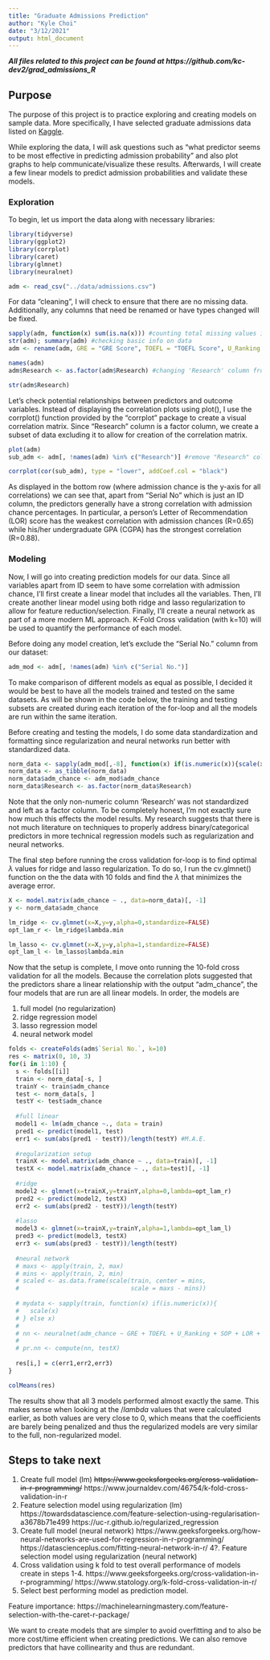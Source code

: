 ```yaml
---
title: "Graduate Admissions Prediction"
author: "Kyle Choi"
date: "3/12/2021"
output: html_document
---
```

***All files related to this project can be found at https://github.com/kc-dev2/grad_admissions_R***

## Purpose

The purpose of this project is to practice exploring and creating models on sample data. More specifically, I have selected graduate admissions data listed on [Kaggle](https://www.kaggle.com/mohansacharya/graduate-admissions). 

While exploring the data, I will ask questions such as "what predictor seems to be most effective in predicting admission probability" and also plot graphs to help communicate/visualize these results. Afterwards, I will create a few linear models to predict admission probabilities and validate these models.

### Exploration

To begin, let us import the data along with necessary libraries:

```r
library(tidyverse)
library(ggplot2)
library(corrplot)
library(caret)
library(glmnet)
library(neuralnet)

adm <- read_csv("../data/admissions.csv")
```

For data "cleaning", I will check to ensure that there are no missing data. Additionally, any columns that need be renamed or have types changed will be fixed.
```r
sapply(adm, function(x) sum(is.na(x))) #counting total missing values in each column
str(adm); summary(adm) #checking basic info on data
adm <- rename(adm, GRE = "GRE Score", TOEFL = "TOEFL Score", U_Ranking = "University Rating", adm_chance = "Chance of Admit") #renaming columns

names(adm)
adm$Research <- as.factor(adm$Research) #changing 'Research' column from numerical to factor

str(adm$Research)
```

Let's check potential relationships between predictors and outcome variables. Instead of displaying the correlation plots using plot(), I use the corrplot() function provided by the "corrplot" package to create a visual correlation matrix. Since "Research" column is a factor column, we create a subset of data excluding it to allow for creation of the correlation matrix.
```r
plot(adm)
sub_adm <- adm[, !names(adm) %in% c("Research")] #remove "Research" column

corrplot(cor(sub_adm), type = "lower", addCoef.col = "black")
```

As displayed in the bottom row (where admission chance is the y-axis for all correlations) we can see that, apart from "Serial No" which is just an ID column, the predictors generally have a strong correlation with admission chance percentages. In particular, a person's Letter of Recommendation (LOR) score has the weakest correlation with admission chances (R=0.65) while his/her undergraduate GPA (CGPA) has the strongest correlation (R=0.88). 

### Modeling

Now, I will go into creating prediction models for our data. Since all variables apart from ID seem to have some correlation with admission chance, I'll first create a linear model that includes all the variables. Then, I'll create another linear model using both ridge and lasso regularization to allow for feature reduction/selection. Finally, I'll create a neural network as part of a more modern ML approach. K-Fold Cross validation (with k=10) will be used to quantify the performance of each model.

Before doing any model creation, let's exclude the "Serial No." column from our dataset:

```r
adm_mod <- adm[, !names(adm) %in% c("Serial No.")]
```

To make comparison of different models as equal as possible, I decided it would be best to have all the models trained and tested on the same datasets. As will be shown in the code below, the training and testing subsets are created during each iteration of the for-loop and all the models are run within the same iteration. 

Before creating and testing the models, I do some data standardization and formatting since regularization and neural networks run better with standardized data.

```r
norm_data <- sapply(adm_mod[,-8], function(x) if(is.numeric(x)){scale(x)} else x)
norm_data <- as_tibble(norm_data)
norm_data$adm_chance <- adm_mod$adm_chance
norm_data$Research <- as.factor(norm_data$Research)
```

Note that the only non-numeric column 'Research' was not standardized and left as a factor column. To be completely honest, I'm not exactly sure how much this effects the model results. My research suggests that there is not much literature on techniques to properly address binary/categorical predictors in more technical regression models such as regularization and neural networks.

The final step before running the cross validation for-loop is to find optimal $\lambda$ values for ridge and lasso regularization. To do so, I run the cv.glmnet() function on the the data with 10 folds and find the $\lambda$ that minimizes the average error. 

```r
X <- model.matrix(adm_chance ~ ., data=norm_data)[, -1]
y <- norm_data$adm_chance

lm_ridge <- cv.glmnet(x=X,y=y,alpha=0,standardize=FALSE)
opt_lam_r <- lm_ridge$lambda.min

lm_lasso <- cv.glmnet(x=X,y=y,alpha=1,standardize=FALSE)
opt_lam_l <- lm_lasso$lambda.min
```

Now that the setup is complete, I move onto running the 10-fold cross validation for all the models. Because the correlation plots suggested that the predictors share a linear relationship with the output "adm_chance", the four models that are run are all linear models. In order, the models are 

1. full model (no regularization)
2. ridge regression model 
3. lasso regression model
4. neural network model

```r
folds <- createFolds(adm$`Serial No.`, k=10)
res <- matrix(0, 10, 3)
for(i in 1:10) {
  s <- folds[[i]]
  train <- norm_data[-s, ]
  trainY <- train$adm_chance
  test <- norm_data[s, ]
  testY <- test$adm_chance
  
  #full linear
  model1 <- lm(adm_chance ~., data = train)
  pred1 <- predict(model1, test)
  err1 <- sum(abs(pred1 - testY))/length(testY) #M.A.E.
  
  #regularization setup
  trainX <- model.matrix(adm_chance ~ ., data=train)[, -1]
  testX <- model.matrix(adm_chance ~ ., data=test)[, -1]
  
  #ridge
  model2 <- glmnet(x=trainX,y=trainY,alpha=0,lambda=opt_lam_r)
  pred2 <- predict(model2, testX)
  err2 <- sum(abs(pred2 - testY))/length(testY)
  
  #lasso
  model3 <- glmnet(x=trainX,y=trainY,alpha=1,lambda=opt_lam_l)
  pred3 <- predict(model3, testX)
  err3 <- sum(abs(pred3 - testY))/length(testY)
  
  #neural network
  # maxs <- apply(train, 2, max) 
  # mins <- apply(train, 2, min)
  # scaled <- as.data.frame(scale(train, center = mins, 
  #                               scale = maxs - mins))
  
  # mydata <- sapply(train, function(x) if(is.numeric(x)){
  #   scale(x)
  # } else x)
  # 
  # nn <- neuralnet(adm_chance ~ GRE + TOEFL + U_Ranking + SOP + LOR + CGPA + Research, data = mydata, hidden = c(4,3), linear.output = TRUE, stepmax=1e7)
  # 
  # pr.nn <- compute(nn, testX)
  
  res[i,] = c(err1,err2,err3)
}

colMeans(res)
```

The results show that all 3 models performed almost exactly the same. This makes sense when looking at the $/lambda$ values that were calculated earlier, as both values are very close to 0, which means that the coefficients are barely being penalized and thus the regularized models are very similar to the full, non-regularized model. 

<!-- #### 1. Full Model -->
<!-- We create linear models using the lm() function. -->

<!-- ```{r} -->
<!-- set.seed(22) # set seed for reproducible results -->
<!-- full_lm <- train(adm_chance ~ ., data=adm_mod, method="lm", trControl=training) -->
<!-- print(full_lm) -->
<!-- ``` -->

<!-- This model gives a decent result, with the predictors being able to explain 82% of the variance in the data ($R^{2}$) and having an average error of ~4% ($MAE$). -->

<!-- #### 2. Regularized Model -->
<!-- For regularized models, there are two steps that I take. First, I find the $\lambda$ that optimizes the model, and then test the full model, which now includes the $\lambda$ term, with cross validation. Note that to determine the optimal $\lambda$, another cross validation is required to test out performance of the models against the set of $\lambda$ values. -->

## Steps to take next

1. Create full model (lm)
~~https://www.geeksforgeeks.org/cross-validation-in-r-programming/~~
https://www.journaldev.com/46754/k-fold-cross-validation-in-r
2. Feature selection model using regularization (lm)
https://towardsdatascience.com/feature-selection-using-regularisation-a3678b71e499
https://uc-r.github.io/regularized_regression
3. Create full model (neural network)
https://www.geeksforgeeks.org/how-neural-networks-are-used-for-regression-in-r-programming/
https://datascienceplus.com/fitting-neural-network-in-r/
4?. Feature selection model using regularization (neural network)
5. Cross validation using k fold to test overall performance of models create in steps 1-4.
https://www.geeksforgeeks.org/cross-validation-in-r-programming/
https://www.statology.org/k-fold-cross-validation-in-r/
6. Select best performing model as prediction model.

Feature importance: https://machinelearningmastery.com/feature-selection-with-the-caret-r-package/

We want to create models that are simpler to avoid overfitting and to also be more cost/time efficient when creating predictions. We can also remove predictors that have collinearity and thus are redundant.